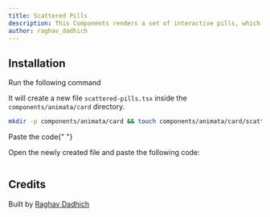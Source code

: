 ```yaml
---
title: Scattered Pills
description: This Components renders a set of interactive pills, which display different messages. Each pill reacts to user with a slight movement animation
author: raghav_dadhich
---
```


<ComponentPreview name="card-scattered-pills--docs" />

## Installation

<Steps>
<Step>Run the following command</Step>

It will create a new file `scattered-pills.tsx` inside the `components/animata/card` directory.

```bash
mkdir -p components/animata/card && touch components/animata/card/scattered-pills.tsx
```

<Step>Paste the code</Step>{" "}

Open the newly created file and paste the following code:

```jsx file=<rootDir>/animata/card/scattered-pills.tsx

```

</Steps>

## Credits

Built by [Raghav Dadhich](https://github.com/raghav3615/)
